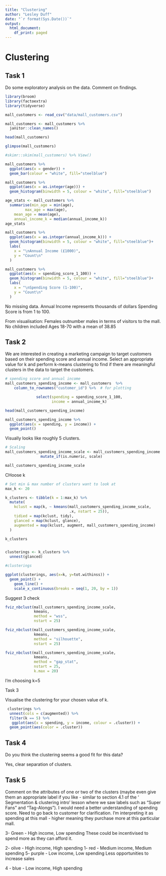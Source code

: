 ```yaml
---
title: "Clustering"
author: "Lesley Duff"
date: "`r format(Sys.Date())`"
output:
  html_document:
    df_print: paged
---
```

# Clustering

## Task 1

Do some exploratory analysis on the data. Comment on findings.

```r
library(broom)
library(factoextra)
library(tidyverse)
```


```r
mall_customers <- read_csv("data/mall_customers.csv")

mall_customers <- mall_customers %>% 
  janitor::clean_names()
```


```r
head(mall_customers)

glimpse(mall_customers)

#skimr::skim(mall_customers) %>% View()

```
```r
mall_customers %>% 
  ggplot(aes(x = gender)) +
  geom_bar(colour = "white", fill="steelblue")

mall_customers %>% 
  ggplot(aes(x = as.integer(age))) +
  geom_histogram(binwidth = 5, colour = "white", fill="steelblue")

age_stats <- mall_customers %>% 
  summarise(min_age = min(age),
         max_age = max(age),
    mean_age = mean(age),
    annual_income_k = median(annual_income_k))
age_stats

mall_customers %>% 
  ggplot(aes(x = as.integer(annual_income_k))) +
  geom_histogram(binwidth = 5, colour = "white", fill="steelblue")+
  labs(
    x = "\nAnnual Income (£1000)",
    y = "Count\n"
  )

mall_customers %>% 
  ggplot(aes(x = spending_score_1_100)) +
  geom_histogram(binwidth = 5, colour = "white", fill="steelblue")+
  labs(
    x = "\nSpending Score (1-100)",
    y = "Count\n"
  )


```


No missing data.
Annual Income represents thousands of dollars
Spending Score is from 1 to 100.

From visualisation:
Females outnumber males in terms of visitors to the mall.
No children included Ages 18-70 with a mean of	38.85	

## Task 2

We are interested in creating a marketing campaign to target customers based on their spending score and annual income. Select an appropriate value for k and perform k-means clustering to find if there are meaningful clusters in the data
to target the customers.

```r
# spending score and annual income
mall_customers_spending_income <- mall_customers  %>% 
    column_to_rownames("customer_id") %>%  # for plotting

              select(spending = spending_score_1_100, 
                     income = annual_income_k)

head(mall_customers_spending_income)

mall_customers_spending_income %>% 
  ggplot(aes(x = spending, y = income)) +
  geom_point()
```
Visually looks like roughly 5 clusters.
```r
# Scaling
mall_customers_spending_income_scale <- mall_customers_spending_income %>%
                mutate_if(is.numeric, scale)

mall_customers_spending_income_scale


```
CHoose k

```r

# Set min & max number of clusters want to look at 
max_k <- 20 

k_clusters <- tibble(k = 1:max_k) %>%
  mutate(
    kclust = map(k, ~ kmeans(mall_customers_spending_income_scale, 
                             .x, nstart = 25)), 
    tidied = map(kclust, tidy),
    glanced = map(kclust, glance),
    augmented = map(kclust, augment, mall_customers_spending_income)
  )

k_clusters


clusterings <- k_clusters %>%
  unnest(glanced)

#clusterings

ggplot(clusterings, aes(x=k, y=tot.withinss)) +
  geom_point() +
    geom_line() +
    scale_x_continuous(breaks = seq(1, 20, by = 1))
```

Suggest 3 check 
```r
fviz_nbclust(mall_customers_spending_income_scale, 
             kmeans, 
             method = "wss", 
             nstart = 25)

fviz_nbclust(mall_customers_spending_income_scale, 
             kmeans, 
             method = "silhouette", 
             nstart = 25)

fviz_nbclust(mall_customers_spending_income_scale, 
             kmeans, 
             method = "gap_stat", 
             nstart = 25, 
             k.max = 20)
```

I'm choosing k=5


Task 3

Visualise the clustering for your chosen value of k.

```r
 clusterings %>% 
  unnest(cols = c(augmented)) %>%
  filter(k == 5) %>%
   ggplot(aes(x = spending, y = income, colour = .cluster)) +
  geom_point(aes(color = .cluster))
```
## Task 4

Do you think the clustering seems a good fit for this data?

Yes, clear separation of clusters.

## Task 5

Comment on the attributes of one or two of the clusters (maybe even give them an appropriate label if you like - similar to section 4.1 of the ‘
Segmentation & clustering intro’ lesson where we saw labels such as 
“Super Fans” and “Tag-Alongs”).
I would need a better understanding of spending score. Need to go back to 
customer for clarification. I'm interpreting it as 
spending at this mall - higher meaning they purchase more at this particular mall.

3- Green - High income, Low spending
These could be incentivised to spend more as they can afford it.

2- olive - High income, High spending
1- red - Medium income, Medium spending
5- purple - Low income, Low spending
Less opportunities to increase sales

4 - blue - Low income, High spending